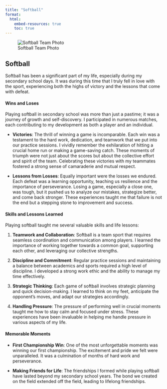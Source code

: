 ```yaml
---
title: "Softball"
format: 
  html:
    embed-resources: true
    toc: true
---
```



 ![Softball Team Photo](img/softball.jpg)

## Softball

Softball has been a significant part of my life, especially during my secondary school days. It was during this time that I truly fell in love with the sport, experiencing both the highs of victory and the lessons that come with defeat.

#### **Wins and Loses**

Playing softball in secondary school was more than just a pastime; it was a journey of growth and self-discovery. I participated in numerous matches, each contributing to my development as both a player and an individual.

-   **Victories**: The thrill of winning a game is incomparable. Each win was a testament to the hard work, dedication, and teamwork that we put into our practice sessions. I vividly remember the exhilaration of hitting a crucial home run or making a game-saving catch. These moments of triumph were not just about the scores but about the collective effort and spirit of the team. Celebrating these victories with my teammates fostered a strong sense of camaraderie and mutual respect.

-   **Lessons from Losses**: Equally important were the losses we endured. Each defeat was a learning opportunity, teaching us resilience and the importance of perseverance. Losing a game, especially a close one, was tough, but it pushed us to analyze our mistakes, strategize better, and come back stronger. These experiences taught me that failure is not the end but a stepping stone to improvement and success.

#### **Skills and Lessons Learned**

Playing softball taught me several valuable skills and life lessons:

1.  **Teamwork and Collaboration**: Softball is a team sport that requires seamless coordination and communication among players. I learned the importance of working together towards a common goal, supporting each other, and leveraging our collective strengths.

2.  **Discipline and Commitment**: Regular practice sessions and maintaining a balance between academics and sports required a high level of discipline. I developed a strong work ethic and the ability to manage my time effectively.

3.  **Strategic Thinking**: Each game of softball involves strategic planning and quick decision-making. I learned to think on my feet, anticipate the opponent's moves, and adapt our strategies accordingly.

4.  **Handling Pressure**: The pressure of performing well in crucial moments taught me how to stay calm and focused under stress. These experiences have been invaluable in helping me handle pressure in various aspects of my life.

#### **Memorable Moments**

-   **First Championship Win**: One of the most unforgettable moments was winning our first championship. The excitement and pride we felt were unparalleled. It was a culmination of months of hard work and perseverance.

-   **Making Friends for Life**: The friendships I formed while playing softball have lasted beyond my secondary school years. The bond we created on the field extended off the field, leading to lifelong friendships.
